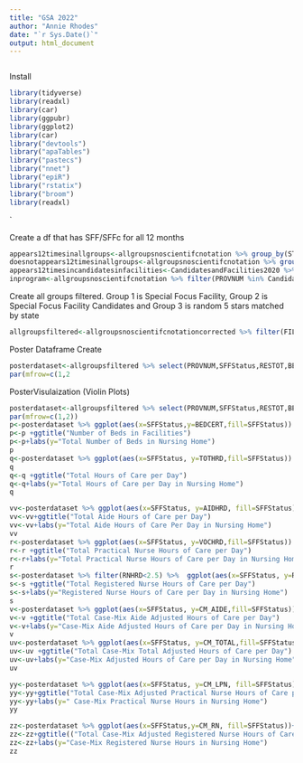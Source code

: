 ```yaml
---
title: "GSA 2022"
author: "Annie Rhodes"
date: "`r Sys.Date()`"
output: html_document
---
```


```r
```

Install 
```r
library(tidyverse)
library(readxl)
library(car)
library(ggpubr)
library(ggplot2)
library(car)
library("devtools")
library("apaTables")
library("pastecs")
library("nnet")
library("epiR")
library("rstatix")
library("broom")
library(readxl)
```
`

Create a df that has SFF/SFFc for all 12 months 
```r
appears12timesinallgroups<-allgroupsnoscientifcnotation %>% group_by(STATE,PROVNUM) %>% summarise(n=n()) %>% filter(n==12)
doesnotappears12timesinallgroups<-allgroupsnoscientifcnotation %>% group_by(STATE,PROVNUM) %>% summarise(n=n()) %>% filter(n!=12)
appears12timesincandidatesinfacilities<-CandidatesandFacilities2020 %>% group_by(STATE, "Provider Number") %>% summarise(n=n()) %>% filter(n==12)
inprogram<-allgroupsnoscientifcnotation %>% filter(PROVNUM %in% CandidatesandFacilities2020$"Provider Number")
```



Create  all groups filtered. Group 1 is Special Focus Facility, Group 2 is Special Focus Facility Candidates and Group 3 is random 5 stars matched by state
```r
allgroupsfiltered<-allgroupsnoscientifcnotationcorrected %>% filter(FILEDATE=="1/1/21")
```



Poster Dataframe Create
```r
posterdataset<-allgroupsfiltered %>% select(PROVNUM,SFFStatus,RESTOT,BEDCERT,AIDHRD, RNHRD,VOCHRD,TOTHRD,CM_AIDE,CM_LPN, CM_RN, CM_TOTAL) %>% mutate(SFFStatus=factor(SFFStatus,levels = c("SFF", "SFF Candidate", "5 star")))
par(mfrow=c(1,2
```


PosterVisulaization (Violin Plots)
```r

posterdataset<-allgroupsfiltered %>% select(PROVNUM,SFFStatus,RESTOT,BEDCERT,AIDHRD, RNHRD,VOCHRD,TOTHRD,CM_AIDE,CM_LPN, CM_RN, CM_TOTAL) %>% mutate(SFFStatus=factor(SFFStatus,levels = c("SFF", "SFF Candidate", "5 star")))
par(mfrow=c(1,2)) 
p<-posterdataset %>% ggplot(aes(x=SFFStatus,y=BEDCERT,fill=SFFStatus)) + geom_violin()+theme_classic()
p<-p +ggtitle("Number of Beds in Facilities")
p<-p+labs(y="Total Number of Beds in Nursing Home")
p
q<-posterdataset %>% ggplot(aes(x=SFFStatus, y=TOTHRD,fill=SFFStatus)) +geom_violin()+theme_classic()
q
q<-q +ggtitle("Total Hours of Care per Day")
q<-q+labs(y="Total Hours of Care per Day in Nursing Home")
q

vv<-posterdataset %>% ggplot(aes(x=SFFStatus, y=AIDHRD, fill=SFFStatus))+geom_violin()+theme_classic()
vv<-vv+ggtitle("Total Aide Hours of Care per Day")
vv<-vv+labs(y="Total Aide Hours of Care Per Day in Nursing Home")
vv
r<-posterdataset %>% ggplot(aes(x=SFFStatus, y=VOCHRD,fill=SFFStatus)) +geom_violin()+theme_classic()
r<-r +ggtitle("Total Practical Nurse Hours of Care per Day")
r<-r+labs(y="Total Practical Nurse Hours of Care per Day in Nursing Home")
r
s<-posterdataset %>% filter(RNHRD<2.5) %>%  ggplot(aes(x=SFFStatus, y=RNHRD,fill=SFFStatus)) +geom_violin()+theme_classic()
s<-s +ggtitle("Total Registered Nurse Hours of Care per Day")
s<-s+labs(y="Registered Nurse Hours of Care per Day in Nursing Home")
s
v<-posterdataset %>% ggplot(aes(x=SFFStatus, y=CM_AIDE,fill=SFFStatus)) +geom_violin()+theme_classic()
v<-v +ggtitle("Total Case-Mix Aide Adjusted Hours of Care per Day")
v<-v+labs(y="Case-Mix Aide Adjusted Hours of Care per Day in Nursing Home")
v
uv<-posterdataset %>% ggplot(aes(x=SFFStatus, y=CM_TOTAL,fill=SFFStatus)) +geom_violin()+theme_classic()
uv<-uv +ggtitle("Total Case-Mix Total Adjusted Hours of Care per Day")
uv<-uv+labs(y="Case-Mix Adjusted Hours of Care per Day in Nursing Home")
uv

yy<-posterdataset %>% ggplot(aes(x=SFFStatus, y=CM_LPN, fill=SFFStatus))+geom_violin()+theme_classic()
yy<-yy+ggtitle("Total Case-Mix Adjusted Practical Nurse Hours of Care per Day")
yy<-yy+labs(y=" Case-Mix Practical Nurse Hours in Nursing Home")
yy

zz<-posterdataset %>% ggplot(aes(x=SFFStatus,y=CM_RN, fill=SFFStatus))+geom_violin()+theme_classic()
zz<-zz+ggtitle(("Total Case-Mix Adjusted Registered Nurse Hours of Care per Day"))
zz<-zz+labs(y="Case-Mix Registered Nurse Hours in Nursing Home")
zz


```

